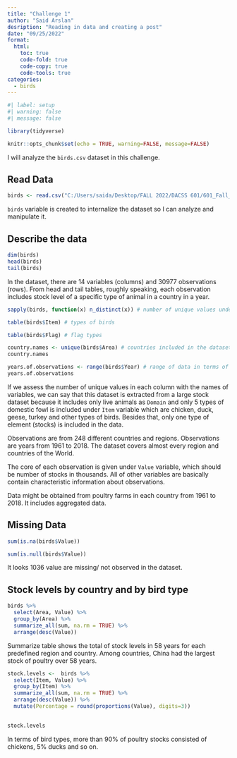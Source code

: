 ```yaml
---
title: "Challenge 1"
author: "Said Arslan"
desription: "Reading in data and creating a post"
date: "09/25/2022"
format:
  html:
    toc: true
    code-fold: true
    code-copy: true
    code-tools: true
categories:
  - birds
---
```


```r
#| label: setup
#| warning: false
#| message: false

library(tidyverse)

knitr::opts_chunk$set(echo = TRUE, warning=FALSE, message=FALSE)

```

I will analyze the `birds.csv` dataset in this challenge.

## Read Data

```r

birds <- read.csv("C:/Users/saida/Desktop/FALL 2022/DACSS 601/601_Fall_2022/posts/_data/birds.csv")

```

`birds` variable is created to internalize the dataset so I can analyze and manipulate it.

## Describe the data


```r

dim(birds)
head(birds)
tail(birds)

```


In the dataset, there are 14 variables (columns) and 30977 observations (rows). From head and tail tables, roughly speaking, each observation includes stock level of a specific type of animal in a country in a year.



```r

sapply(birds, function(x) n_distinct(x)) # number of unique values under each column

table(birds$Item) # types of birds

table(birds$Flag) # flag types

country.names <- unique(birds$Area) # countries included in the dataset
country.names

years.of.observations <- range(birds$Year) # range of data in terms of years
years.of.observations

```
If we assess the number of unique values in each column with the names of variables, we can say that this dataset is extracted from a large stock dataset because it includes only live animals as `Domain` and only 5 types of domestic fowl is included under `Item` variable which are chicken, duck, geese, turkey and other types of birds. Besides that, only one type of element (stocks) is included in the data.

Observations are from 248 different countries and regions. Observations are years from 1961 to 2018. The dataset covers almost every region and countries of the World.

The core of each observation is given under `Value` variable, which should be number of stocks in thousands. All of other variables are basically contain characteristic information about observations.

Data might be obtained from poultry farms in each country from 1961 to 2018. It includes aggregated data.


## Missing Data

```r

sum(is.na(birds$Value))

sum(is.null(birds$Value))

```

It looks 1036 value are missing/ not observed in the dataset.


## Stock levels by country and by bird type

```r

birds %>% 
  select(Area, Value) %>% 
  group_by(Area) %>% 
  summarize_all(sum, na.rm = TRUE) %>% 
  arrange(desc(Value))

```

Summarize table shows the total of stock levels in 58 years for each predefined region and country. Among countries, China had the largest stock of poultry over 58 years.


```r

stock.levels <-  birds %>% 
  select(Item, Value) %>% 
  group_by(Item) %>% 
  summarize_all(sum, na.rm = TRUE) %>% 
  arrange(desc(Value)) %>% 
  mutate(Percentage = round(proportions(Value), digits=3))
  

stock.levels


```

In terms of bird types, more than 90% of poultry stocks consisted of chickens, 5% ducks and so on.